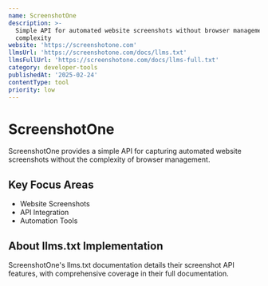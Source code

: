 ```yaml
---
name: ScreenshotOne
description: >-
  Simple API for automated website screenshots without browser management
  complexity
website: 'https://screenshotone.com'
llmsUrl: 'https://screenshotone.com/docs/llms.txt'
llmsFullUrl: 'https://screenshotone.com/docs/llms-full.txt'
category: developer-tools
publishedAt: '2025-02-24'
contentType: tool
priority: low
---
```


# ScreenshotOne

ScreenshotOne provides a simple API for capturing automated website screenshots without the complexity of browser management.

## Key Focus Areas

- Website Screenshots
- API Integration
- Automation Tools

## About llms.txt Implementation

ScreenshotOne's llms.txt documentation details their screenshot API features, with comprehensive coverage in their full documentation.
